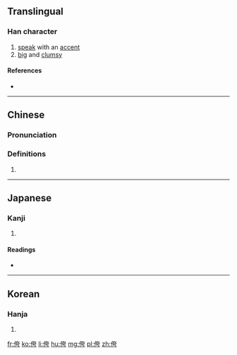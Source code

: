 {{also|誇}}
==Translingual==

===Han character===
{{Han char|rn=9|rad=人|as=06|sn=8|four=2422<sub>7</sub>|canj=人大一尸 (OKMS)|ids=⿰[[亻]][[夸]]}}

# [[speak]] with an [[accent]]
# [[big]] and [[clumsy]]

====References====
* {{Han ref|kx=0101.220|dkj=00585|dj=0215.030|hdz=10146.070|uh=4F89|ud=20361|bh=CBBA|bd=52154}}

----

==Chinese==
{{zh-forms}}

===Pronunciation===
{{zh-pron
|m=kuǎ
|c=kwaa2
|mc=y
|oc=y
|ma=
|cat=v,a
}}

===Definitions===
# {{rfdef|lang=zh}}

----

==Japanese==

===Kanji===
{{ja-kanji|grade=|rs=人06}}

# {{defn|lang=ja|sort=人06}}

====Readings====
* {{ja-readings|on=[[か]] (ka), [[け]] (ke), [[あ]] (a)|kun=[[おごる]] (ogoru), [[ほこる]] (hokoru)}}

----

==Korean==

===Hanja===
{{ko-hanja|hangeul=과|rv=gwa|mr=kwa}}

# {{defn|lang=ko|sort=人06}}

[[fr:侉]]
[[ko:侉]]
[[li:侉]]
[[hu:侉]]
[[mg:侉]]
[[pl:侉]]
[[zh:侉]]